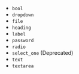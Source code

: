 - `bool`
- `dropdown`
- `file`
- `heading`
- `label`
- `password`
- `radio`
- `select_one` (Deprecated)
- `text`
- `textarea`
